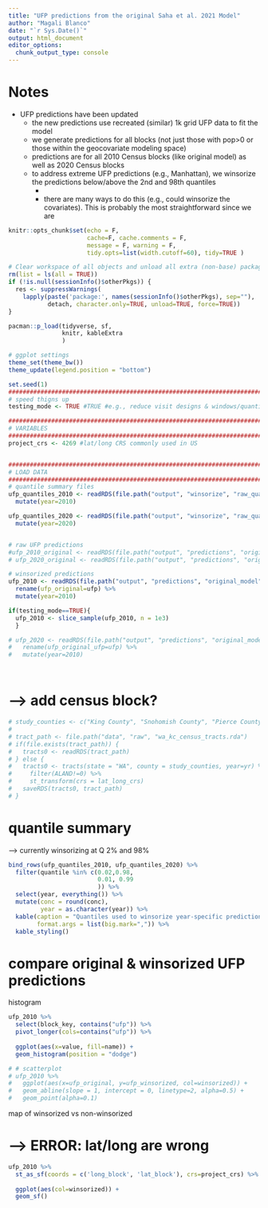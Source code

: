 ```yaml
---
title: "UFP predictions from the original Saha et al. 2021 Model"
author: "Magali Blanco"
date: "`r Sys.Date()`"
output: html_document
editor_options: 
  chunk_output_type: console
---
```


# Notes

* UFP predictions have been updated       
  * the new predictions use recreated (similar) 1k grid UFP data to fit the model     
  * we generate predictions for all blocks (not just those with pop>0 or those within the geocovariate modeling space)        
  * predictions are for all 2010 Census blocks (like original model) as well as 2020 Census blocks 
  * to address extreme UFP predictions (e.g., Manhattan), we winsorize the predictions below/above the 2nd and 98th quantiles 
    *
    * there are many ways to do this (e.g., could winsorize the covariates). This is probably the most straightforward since we are 


```r
knitr::opts_chunk$set(echo = F, 
                      cache=F, cache.comments = F, 
                      message = F, warning = F, 
                      tidy.opts=list(width.cutoff=60), tidy=TRUE )  

# Clear workspace of all objects and unload all extra (non-base) packages
rm(list = ls(all = TRUE))
if (!is.null(sessionInfo()$otherPkgs)) {
  res <- suppressWarnings(
    lapply(paste('package:', names(sessionInfo()$otherPkgs), sep=""),
           detach, character.only=TRUE, unload=TRUE, force=TRUE))
}

pacman::p_load(tidyverse, sf,
               knitr, kableExtra
               )  

# ggplot settings
theme_set(theme_bw())
theme_update(legend.position = "bottom")

set.seed(1)
##################################################################################################
# speed thigns up
testing_mode <- TRUE #TRUE #e.g., reduce visit designs & windows/quantile combinations

##################################################################################################
# VARIABLES
##################################################################################################
project_crs <- 4269 #lat/long CRS commonly used in US 


##################################################################################################
# LOAD DATA
##################################################################################################
# quantile summary files
ufp_quantiles_2010 <- readRDS(file.path("output", "winsorize", "raw_quantiles_ufp_covs_2010.rds")) %>%
  mutate(year=2010)

ufp_quantiles_2020 <- readRDS(file.path("output", "winsorize", "raw_quantiles_ufp_covs_2020.rds")) %>%
  mutate(year=2020) 


# raw UFP predictions
#ufp_2010_original <- readRDS(file.path("output", "predictions", "original_model", "blocks", "raw", "ufp_covs_2010.rds"))
# ufp_2020_original <- readRDS(file.path("output", "predictions", "original_model", "blocks", "raw", "ufp_covs_2020.rds"))

# winsorized predictions
ufp_2010 <- readRDS(file.path("output", "predictions", "original_model", "blocks", "modified", "ufp_covs_2010.rds")) %>%
  rename(ufp_original=ufp) %>%
  mutate(year=2010)

if(testing_mode==TRUE){
  ufp_2010 <- slice_sample(ufp_2010, n = 1e3)
  }

# ufp_2020 <- readRDS(file.path("output", "predictions", "original_model", "blocks", "modified", "ufp_covs_2020.rds"))  %>%
#   rename(ufp_original_ufp=ufp) %>%
#   mutate(year=2010)




```

# --> add census block? 

```r
# study_counties <- c("King County", "Snohomish County", "Pierce County", "Kitsap County", "Island County")
# 
# tract_path <- file.path("data", "raw", "wa_kc_census_tracts.rda")
# if(file.exists(tract_path)) {
#   tracts0 <- readRDS(tract_path)
# } else {
#   tracts0 <- tracts(state = "WA", county = study_counties, year=yr) %>%
#     filter(ALAND!=0) %>%
#     st_transform(crs = lat_long_crs) 
#   saveRDS(tracts0, tract_path)
# }


```





# quantile summary

--> currently winsorizing at Q 2% and 98% 

```r
bind_rows(ufp_quantiles_2010, ufp_quantiles_2020) %>%
  filter(quantile %in% c(0.02,0.98,
                         0.01, 0.99
                         )) %>%
  select(year, everything()) %>%
  mutate(conc = round(conc),
         year = as.character(year)) %>%
  kable(caption = "Quantiles used to winsorize year-specific predictions",
        format.args = list(big.mark=",")) %>%
  kable_styling()


```



# compare original & winsorized UFP predictions 

histogram 

```r
ufp_2010 %>%
  select(block_key, contains("ufp")) %>%
  pivot_longer(cols=contains("ufp")) %>%
  
  ggplot(aes(x=value, fill=name)) + 
  geom_histogram(position = "dodge")

# # scatterplot
# ufp_2010 %>%
#   ggplot(aes(x=ufp_original, y=ufp_winsorized, col=winsorized)) + 
#   geom_abline(slope = 1, intercept = 0, linetype=2, alpha=0.5) +
#   geom_point(alpha=0.1)  

```

map of winsorized vs non-winsorized

# --> ERROR: lat/long are wrong 

```r
ufp_2010 %>%
  st_as_sf(coords = c('long_block', 'lat_block'), crs=project_crs) %>%
  
  ggplot(aes(col=winsorized)) + 
  geom_sf()



```





